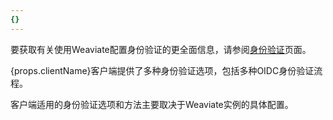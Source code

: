 ```yaml
---
{}
---
```


要获取有关使用Weaviate配置身份验证的更全面信息，请参阅[身份验证](/developers/weaviate/configuration/authentication)页面。

<p>{props.clientName}客户端提供了多种身份验证选项，包括多种OIDC身份验证流程。</p>

客户端适用的身份验证选项和方法主要取决于Weaviate实例的具体配置。